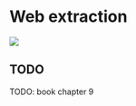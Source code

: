 # Web extraction {#WebExtraction}

<img src="img/book/spider-01.png" />

## TODO

TODO: book chapter 9